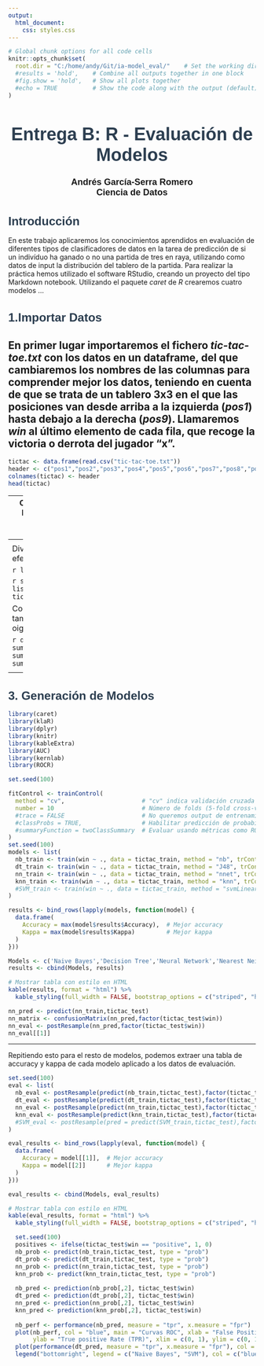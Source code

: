 ```yaml
---
output: 
  html_document:
    css: styles.css
---
```


<!-- Configuración de celdas e input -->
```r
# Global chunk options for all code cells
knitr::opts_chunk$set(
  root.dir = "C:/home/andy/Git/ia-model_eval/"    # Set the working directory for all chunks
  #results = 'hold',    # Combine all outputs together in one block
  #fig.show = 'hold',   # Show all plots together
  #echo = TRUE          # Show the code along with the output (default)
)
```
<!-- Custom Header -->
---
<div style="margin-top: 50px;"></div>

<h1 style="text-align: center; font-size: 36px; font-family: Arial, sans-serif; color: #2c3e50;">
    <strong>Entrega B: R - Evaluación de Modelos</strong>
</h1>
<p style="text-align: center; font-size: 18px; font-family: Arial;">
    <strong>Andrés García-Serra Romero</strong> <br>
    <strong>Ciencia de Datos</strong>
</p>

<!-- Introduccion -->
---
<div style="margin-top: 20px;"></div>
<h1 style="font-size: 24px; font-family: Arial, sans-serif; color: #2c3e50;">
    <strong>Introducción</strong>
</h1>

En este trabajo aplicaremos los conocimientos aprendidos en evaluación de diferentes tipos de clasificadores de datos en la tarea de predicción de si un indivíduo ha ganado o no una partida de tres en raya, utilizando como datos de input la distribución del tablero de la partida. Para realizar la práctica hemos utilizado el software RStudio, creando un proyecto del tipo Markdown notebook. Utilizando el paquete *caret* de *R* crearemos cuatro modelos ...


<!-- 1. Importando datos -->
---
<h1 style="font-size: 24px; font-family: Arial, sans-serif; color: #2c3e50;">
    <strong>1.Importar Datos</strong>
</h1>

En primer lugar importaremos el fichero *tic-tac-toe.txt* con los datos en un dataframe, del que cambiaremos los nombres de las columnas para comprender mejor los datos, teniendo en cuenta de que se trata de un tablero 3x3 en el que las posiciones van desde arriba a la izquierda (*pos1*) hasta debajo a la derecha (*pos9*). Llamaremos *win* al último elemento de cada fila, que recoge la victoria o derrota del jugador "x".
---
```r
tictac <- data.frame(read.csv("tic-tac-toe.txt"))
header <- c("pos1","pos2","pos3","pos4","pos5","pos6","pos7","pos8","pos9","win")
colnames(tictac) <- header
head(tictac)
```
---
Como primer paso analizamos los datos en busca de valores vacíos, NaNs o valores que no sean los deseados. Estos son: "x", "o" o "b" entre los componentes de posición y "positive" o "negative" en el último componente de cada fila.

```r
any(is.na(tictac))
values <- c("x", "o", "b","positive", "negative")
any(!as.matrix(tictac[, 1:9]) %in% values[1:3])
any(!tictac[, 10] %in% values[4:5])

```

<!-- 2. Data Splitting -->
---
<h1 style="font-size: 24px; font-family: Arial, sans-serif; color: #2c3e50;">
    <strong>2. Data Splitting</strong>
</h1>

Dividimos el dataset en 70 training y 30 test. Comprobamos que efectivamente la proporción es 7/3.

```r
library(caret)
```

```r
set.seed(100)
train_pos <- createDataPartition(tictac$win, p = .7, 
                                  list = FALSE, 
                                  times = 1)
tictac_train <- tictac[ train_pos,]
tictac_test  <- tictac[-train_pos,]
```

Comprobamos que la división de los datasets sigue la proporción 7/3 y también que la proporción de clases de ambos datasets es igual que la del oiginal.

```r
dim(tictac_train)[1]/dim(tictac_test)[1] - 7/3
sum(tictac[,10]=="positive")/sum(tictac[,10]=="negative")
sum(tictac_train[,10]=="positive")/sum(tictac_train[,10]=="negative")
sum(tictac_test[,10]=="positive")/sum(tictac_test[,10]=="negative")
```

<!-- 3. Generación de modelos -->
---
<h1 style="font-size: 24px; font-family: Arial, sans-serif; color: #2c3e50;">
    <strong>3. Generación de Modelos</strong>
</h1>

```r
library(caret)
library(klaR)
library(dplyr)
library(knitr)
library(kableExtra)
library(AUC)
library(kernlab)
library(ROCR)
```

```r
set.seed(100)

fitControl <- trainControl(
  method = "cv",                      # "cv" indica validación cruzada
  number = 10                         # Número de folds (5-fold cross-validation)
  #trace = FALSE                      # No queremos output de entrenamiento
  #classProbs = TRUE,                 # Habilitar predicción de probabilidades (para modelos soft)
  #summaryFunction = twoClassSummary  # Evaluar usando métricas como ROC y Kappa
)
set.seed(100)
models <- list(
  nb_train <- train(win ~ ., data = tictac_train, method = "nb", trControl = fitControl),         #Naive Bayes - nb
  dt_train <- train(win ~ ., data = tictac_train, method = "J48", trControl = fitControl),        #Decision Tree - dt
  nn_train <- train(win ~ ., data = tictac_train, method = "nnet", trControl = fitControl),       #Neural Network - nn
  knn_train <- train(win ~ ., data = tictac_train, method = "knn", trControl = fitControl)       #Nearest Neighbour - knn
  #SVM_train <- train(win ~ ., data = tictac_train, method = "svmLinear", trControl = fitControl)  #SVM (linear kernel) - svm
)

results <- bind_rows(lapply(models, function(model) {
  data.frame(
    Accuracy = max(model$results$Accuracy),  # Mejor accuracy
    Kappa = max(model$results$Kappa)         # Mejor kappa
  )
}))

Models <- c('Naive Bayes','Decision Tree','Neural Network','Nearest Neighbour')#,'SVM')
results <- cbind(Models, results)

```

```r
# Mostrar tabla con estilo en HTML
kable(results, format = "html") %>%
  kable_styling(full_width = FALSE, bootstrap_options = c("striped", "hover"))
```

```r
nn_pred <- predict(nn_train,tictac_test)
nn_matrix <- confusionMatrix(nn_pred,factor(tictac_test$win))
nn_eval <- postResample(nn_pred,factor(tictac_test$win))
nn_eval[[1]]
```
---
Repitiendo esto para el resto de modelos, podemos extraer una tabla de accuracy y kappa de cada modelo aplicado a los datos de evaluación.

```r
set.seed(100)
eval <- list(
  nb_eval <- postResample(predict(nb_train,tictac_test),factor(tictac_test$win)),        #Naive Bayes - nb
  dt_eval <- postResample(predict(dt_train,tictac_test),factor(tictac_test$win)),     #Decision Tree - dt
  nn_eval <- postResample(predict(nn_train,tictac_test),factor(tictac_test$win)),     #Neural Network - nn
  knn_eval <- postResample(predict(knn_train,tictac_test),factor(tictac_test$win)) #Nearest Neighbour - knn
  #SVM_eval <- postResample(pred = predict(SVM_train,tictac_test),factor(tictac_test$win))               #SVM (linear kernel) - svm
)

eval_results <- bind_rows(lapply(eval, function(model) {
  data.frame(
    Accuracy = model[[1]],  # Mejor accuracy
    Kappa = model[[2]]      # Mejor kappa
  )
}))

eval_results <- cbind(Models, eval_results)

# Mostrar tabla con estilo en HTML
kable(eval_results, format = "html") %>%
  kable_styling(full_width = FALSE, bootstrap_options = c("striped", "hover"))

```

```r
  set.seed(100)
  positives <- ifelse(tictac_test$win == "positive", 1, 0)
  nb_prob <- predict(nb_train,tictac_test, type = "prob")
  dt_prob <- predict(dt_train,tictac_test, type = "prob")
  nn_prob <- predict(nn_train,tictac_test, type = "prob")
  knn_prob <- predict(knn_train,tictac_test, type = "prob")
  
  nb_pred <- prediction(nb_prob[,2], tictac_test$win)
  dt_pred <- prediction(dt_prob[,2], tictac_test$win)
  nn_pred <- prediction(nn_prob[,2], tictac_test$win)
  knn_pred <- prediction(knn_prob[,2], tictac_test$win)
  
  nb_perf <- performance(nb_pred, measure = "tpr", x.measure = "fpr")
  plot(nb_perf, col = "blue", main = "Curvas ROC", xlab = "False Positive Rate (FPR)",
       ylab = "True positive Rate (TPR)", xlim = c(0, 1), ylim = c(0, 1), asp=1)
  plot(performance(dt_pred, measure = "tpr", x.measure = "fpr"), col = "red", add = TRUE)
  legend("bottomright", legend = c("Naive Bayes", "SVM"), col = c("blue", "red"), lwd = 2)

```


